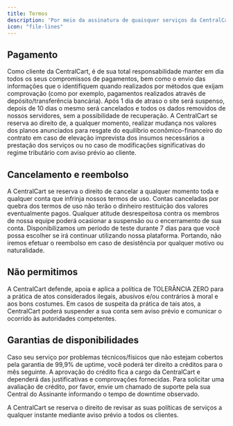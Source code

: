 ```yaml
---
title: Termos
description: 'Por meio da assinatura de quaisquer serviços da CentralCart, você estará concordando em aceitar os seguintes termos e condições.'
icon: "file-lines"
---
```


## Pagamento
Como cliente da CentralCart, é de sua total responsabilidade manter em dia todos os seus compromissos de pagamentos, bem como o envio das informações que o identifiquem quando realizados por métodos que exijam comprovação (como por exemplo, pagamentos realizados através de depósito/transferência bancária). Após 1 dia de atraso o site será suspenso, depois de 10 dias o mesmo será cancelados e todos os dados removidos de nossos servidores, sem a possibilidade de recuperação. A CentralCart se reserva ao direito de, a qualquer momento, realizar mudança nos valores dos planos anunciados para resgate do equilíbrio econômico-financeiro do contrato em caso de elevação imprevista dos insumos necessários a prestação dos serviços ou no caso de modificações significativas do regime tributário com aviso prévio ao cliente.

## Cancelamento e reembolso
A CentralCart se reserva o direito de cancelar a qualquer momento toda e qualquer conta que infrinja nossos termos de uso. Contas canceladas por quebra dos termos de uso não terão o dinheiro restituição dos valores eventualmente pagos. Qualquer atitude desrespeitosa contra os membros de nossa equipe poderá ocasionar a suspensão ou o encerramento de sua conta. Disponibilizamos um período de teste durante 7 dias para que você possa escolher se irá continuar utilizando nossa plataforma. Portando, não iremos efetuar o reembolso em caso de desistência por qualquer motivo ou naturalidade. 

## Não permitimos
A CentralCart defende, apoia e aplica a política de TOLERÂNCIA ZERO para a prática de atos considerados ilegais, abusivos e/ou contrários à moral e aos bons costumes. Em casos de suspeita da prática de tais atos, a CentralCart poderá suspender a sua conta sem aviso prévio e comunicar o ocorrido às autoridades competentes.

## Garantias de disponibilidades 
Caso seu serviço por problemas técnicos/físicos que não estejam cobertos pela garantia de 99,9% de uptime, você poderá ter direito a créditos para o mês seguinte. A aprovação do crédito fica a cargo da CentralCart e dependerá das justificativas e comprovações fornecidas. Para solicitar uma avaliação de crédito, por favor, envie um chamado de suporte pela sua Central do Assinante informando o tempo de downtime observado.

<Note>A CentralCart se reserva o direito de revisar as suas políticas de serviços a qualquer instante mediante aviso prévio a todos os clientes.</Note>